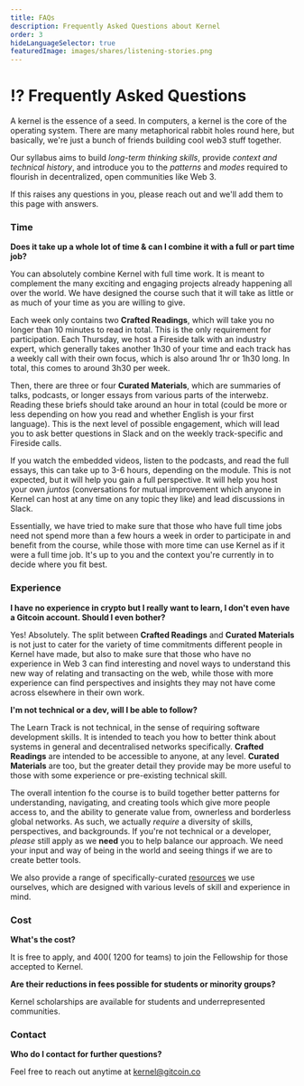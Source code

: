 ```yaml
---
title: FAQs
description: Frequently Asked Questions about Kernel
order: 3
hideLanguageSelector: true
featuredImage: images/shares/listening-stories.png
---
```


# ⁉️ Frequently Asked Questions

A kernel is the essence of a seed. In computers, a kernel is the core of the operating system. There are many metaphorical rabbit holes round here, but basically, we're just a bunch of friends building cool web3 stuff together.

Our syllabus aims to build *long-term thinking skills*, provide *context and technical history*, and introduce you to the *patterns* and *modes* required to flourish in decentralized, open communities like Web 3. 

If this raises any questions in you, please <Link hideExternalIcon to="mailto:kernel@gitcoin.co">reach out</Link> and we'll add them to this page with answers.

### Time

<Accordion>

**Does it take up a whole lot of time & can I combine it with a full or part time job?**

You can absolutely combine Kernel with full time work. It is meant to complement the many exciting and engaging projects already happening all over the world. We have designed the course such that it will take as little or as much of your time as you are willing to give.

Each week only contains two **Crafted Readings**, which will take you no longer than 10 minutes to read in total. This is the only requirement for participation. Each Thursday, we host a Fireside talk with an industry expert, which generally takes another 1h30 of your time and each track has a weekly call with their own focus, which is also around 1hr or 1h30 long. In total, this comes to around 3h30 per week.

Then, there are three or four **Curated Materials**, which are summaries of talks, podcasts, or longer essays from various parts of the interwebz. Reading these briefs should take around an hour in total (could be more or less depending on how you read and whether English is your first language). This is the next level of possible engagement, which will lead you to ask better questions in Slack and on the weekly track-specific and Fireside calls.

If you watch the embedded videos, listen to the podcasts, and read the full essays, this can take up to 3-6 hours, depending on the module. This is not expected, but it will help you gain a full perspective. It will help you host your own _juntos_ (conversations for mutual improvement which anyone in Kernel can host at any time on any topic they like) and lead discussions in Slack.

Essentially, we have tried to make sure that those who have full time jobs need not spend more than a few hours a week in order to participate in and benefit from the course, while those with more time can use Kernel as if it were a full time job. It's up to you and the context you're currently in to decide where you fit best.

</Accordion>

### Experience

<Accordion>

**I have no experience in crypto but I really want to learn, I don't even have a Gitcoin account. Should I even bother?**

Yes! Absolutely. The split between **Crafted Readings** and **Curated Materials** is not just to cater for the variety of time commitments different people in Kernel have made, but also to make sure that those who have no experience in Web 3 can find interesting and novel ways to understand this new way of relating and transacting on the web, while those with more experience can find perspectives and insights they may not have come across elsewhere in their own work.

</Accordion>

<Accordion>

**I'm not technical or a dev, will I be able to follow?**

The Learn Track is not technical, in the sense of requiring software development skills. It is intended to teach you how to better think about systems in general and decentralised networks specifically. **Crafted Readings** are intended to be accessible to anyone, at any level. **Curated Materials** are too, but the greater detail they provide may be more useful to those with some experience or pre-existing technical skill.

The overall intention fo the course is to build together better patterns for understanding, navigating, and creating tools which give more people access to, and the ability to generate value from, ownerless and borderless global networks. As such, we actually _require_ a diversity of skills, perspectives, and backgrounds. If you're not technical or a developer, _please_ still apply as we **need** you to help balance our approach. We need your input and way of being in the world and seeing things if we are to create better tools.

We also provide a range of specifically-curated [resources](/resources) we use ourselves, which are designed with various levels of skill and experience in mind.

</Accordion>

### Cost

<Accordion>

**What's the cost?**

It is free to apply, and $400 (~$1200 for teams) to join the Fellowship for those accepted to Kernel.

</Accordion>

<Accordion>

**Are their reductions in fees possible for students or minority groups?**

<Link to='/blog/community/scholarships'>
    Kernel scholarships
</Link> are available for students and underrepresented communities.

</Accordion>

### Contact

<Accordion>

**Who do I contact for further questions?**

Feel free to reach out anytime at <Link hideExternalIcon to="mailto:kernel@gitcoin.co">kernel@gitcoin.co</Link>

</Accordion>
